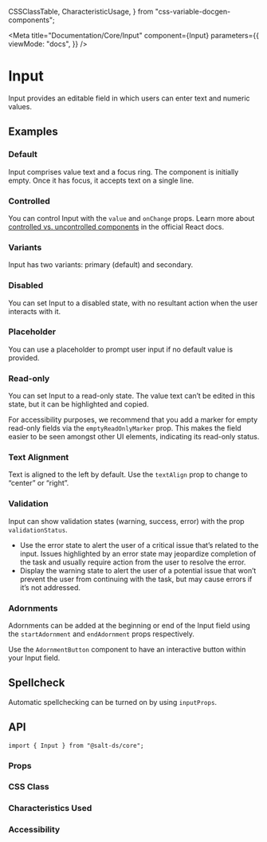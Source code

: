   CSSClassTable,
  CharacteristicUsage,
} from "css-variable-docgen-components";

<Meta
  title="Documentation/Core/Input"
  component={Input}
  parameters={{
    viewMode: "docs",
  }}
/>

# Input

Input provides an editable field in which users can enter text and numeric values.

<Canvas>
  <Story id="core-input--default" />
</Canvas>

## Examples

### Default

Input comprises value text and a focus ring. The component is initially empty. Once it has focus, it accepts text on a single line.

<Canvas>
  <Story id="core-input--default" />
</Canvas>

### Controlled

You can control Input with the `value` and `onChange` props. Learn more about [controlled vs. uncontrolled components](https://react.dev/learn/sharing-state-between-components#controlled-and-uncontrolled-components) in the official React docs.

<Canvas>
  <Story id="core-input--controlled" />
</Canvas>

### Variants

Input has two variants: primary (default) and secondary.

<Canvas>
  <Story id="core-input--variants" />
</Canvas>

### Disabled

You can set Input to a disabled state, with no resultant action when the user interacts with it.

<Canvas>
  <Story id="core-input--disabled" />
</Canvas>

### Placeholder

You can use a placeholder to prompt user input if no default value is provided.

<Canvas>
  <Story id="core-input--placeholder" />
</Canvas>

### Read-only

You can set Input to a read-only state. The value text can’t be edited in this state, but it can be highlighted and copied.

<Canvas>
  <Story id="core-input--readonly" />
</Canvas>

For accessibility purposes, we recommend that you add a marker for empty read-only fields via the `emptyReadOnlyMarker` prop. This makes the field easier to be seen amongst other UI elements, indicating its read-only status.

<Canvas>
  <Story id="core-input--empty-readonly-marker" />
</Canvas>

### Text Alignment

Text is aligned to the left by default. Use the `textAlign` prop to change to “center” or “right”.

<Canvas>
  <Story id="core-input--text-alignment" />
</Canvas>

### Validation

Input can show validation states (warning, success, error) with the prop `validationStatus`.

<Canvas>
  <Story id="core-input--validation" />
</Canvas>

- Use the error state to alert the user of a critical issue that’s related to the input. Issues highlighted by an error state may jeopardize completion of the task and usually require action from the user to resolve the error.
- Display the warning state to alert the user of a potential issue that won’t prevent the user from continuing with the task, but may cause errors if it’s not addressed.

### Adornments

Adornments can be added at the beginning or end of the Input field using the `startAdornment` and `endAdornment` props respectively.

<Canvas>
  <Story id="core-input--with-static-adornments" />
</Canvas>

Use the `AdornmentButton` component to have an interactive button within your Input field.

<Canvas>
  <Story id="core-input--with-adornment-button" />
</Canvas>

## Spellcheck

Automatic spellchecking can be turned on by using `inputProps`.

<Canvas>
  <Story id="core-input--spellcheck" />
</Canvas>

## API

```
import { Input } from "@salt-ds/core";
```

### Props

<ArgsTable of={Input} />

### CSS Class

<CSSClassTable of={Input} />

### Characteristics Used

<CharacteristicUsage of={Input} />

### Accessibility

<HelpAndSupport />
